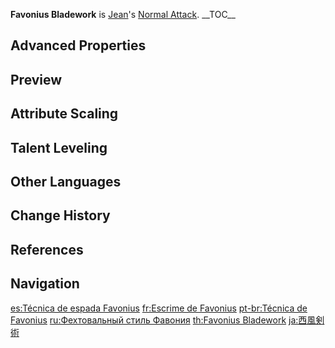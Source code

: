 {{Talent Infobox
|image         = Talent Favonius Bladework.png
|character     = Jean
|type          = Normal Attack
|info          = '''Normal Attack'''<br />Performs up to 5 consecutive strikes.<br /><br />'''Charged Attack'''<br />Consumes a certain amount of stamina to launch an opponent using the power of wind.<br />Launched opponents will slowly fall to the ground.<br /><br />'''Plunging Attack'''<br />Plunges from mid-air to strike the ground below, damaging opponents along the path and dealing [[AoE]] DMG upon impact.
|utility1      = Immobilization
|hit1          = 48.3–140%
|hit2          = 45.6–132%
|hit3          = 60.3–175%
|hit4          = 65.9–191%
|hit5          = 79.2–230%
|charged       = 162–471%
|chargedStamina= 20
|plunge        = 63.9–171%
|plungeLow     = 128–342%
|plungeHigh    = 160–427%
|scale_att1    = ATK
}}
'''Favonius Bladework''' is [[Jean]]'s [[Normal Attack]].
__TOC__
{{Clr}}
==Advanced Properties==
{{Advanced Properties
|title   = Normal Attack 1-Hit
|gu      = 1U
|icdtag  = Normal Attack
|icdtype = 2.5s/3 Hits
|poise   = 37.8
|impulse = 3

|title2   = Normal Attack 2-Hit
|gu2      = 1U
|icdtag2  = Normal Attack
|icdtype2 = 2.5s/3 Hits
|poise2   = 35.1
|impulse2 = 3

|title3   = Normal Attack 3-Hit
|gu3      = 1U
|icdtag3  = Normal Attack
|icdtype3 = 2.5s/3 Hits
|poise3   = 48.6
|impulse3 = 3

|title4   = Normal Attack 4-Hit
|gu4      = 1U
|icdtag4  = Normal Attack
|icdtype4 = 2.5s/3 Hits
|poise4   = 54
|impulse4 = 3

|title5   = Normal Attack 5-Hit
|gu5      = 1U
|icdtag5  = Normal Attack
|icdtype5 = 2.5s/3 Hits
|poise5   = 60.3
|impulse5 = 6

|title6   = Charged Attack
|gu6      = 1U
|icdtag6  = Normal Attack
|icdtype6 = 2.5s/3 Hits
|poise6   = 200
|impulse6 = Air, 0, 1050

|title7   = Plunging Attack Collision
|gu7      = 0U
|icdtag7  = none
|poise7   = 25
|impulse7 = 2

|title8   = Low Plunge
|gu8      = 1U
|icdtag8  = none
|poise8   = 100
|impulse8 = 4
|blunt8   = 1

|title9   = High Plunge
|gu9      = 1U
|icdtag9  = none
|poise9   = 150
|impulse9 = 7
|blunt9   = 1
}}

==Preview==
{{Preview
|file1=Favonius Bladework Normal Preview
|caption1=Normal Attack

|file2=Favonius Bladework Charged Preview
|caption2=Charged Attack

|file3=Favonius Bladework Plunge Preview
|caption3=Plunging Attack
}}
{{clr}}

==Attribute Scaling==
{{Talent Scaling
|talentType=Normal Attack
|levels=11
|order=hit1,hit2,hit3,hit4,hit5,charged_title,charged,stamina,plunge_title,plunge,plungelow,plungehigh
|titles=1-Hit DMG (%),2-Hit DMG (%),3-Hit DMG (%),4-Hit DMG (%),5-Hit DMG (%),Charged Attack,Charged Attack DMG (%),Charged Attack Stamina Cost,Plunging Attack,Plunge DMG (%),Low Plunge DMG (%),High Plunge DMG (%)
|hit1_1=48.33
|hit1_2=52.27
|hit1_3=56.2
|hit1_4=61.82
|hit1_5=65.75
|hit1_6=70.25
|hit1_7=76.43
|hit1_8=82.61
|hit1_9=88.8
|hit1_10=95.54
|hit1_11=103.27
|hit2_1=45.58
|hit2_2=49.29
|hit2_3=53
|hit2_4=58.3
|hit2_5=62.01
|hit2_6=66.25
|hit2_7=72.08
|hit2_8=77.91
|hit2_9=83.74
|hit2_10=90.1
|hit2_11=97.39
|hit3_1=60.29
|hit3_2=65.19
|hit3_3=70.1
|hit3_4=77.11
|hit3_5=82.02
|hit3_6=87.63
|hit3_7=95.34
|hit3_8=103.05
|hit3_9=110.76
|hit3_10=119.17
|hit3_11=128.81
|hit4_1=65.88
|hit4_2=71.24
|hit4_3=76.6
|hit4_4=84.26
|hit4_5=89.62
|hit4_6=95.75
|hit4_7=104.18
|hit4_8=112.6
|hit4_9=121.03
|hit4_10=130.22
|hit4_11=140.75
|hit5_1=79.21
|hit5_2=85.65
|hit5_3=92.1
|hit5_4=101.31
|hit5_5=107.76
|hit5_6=115.13
|hit5_7=125.26
|hit5_8=135.39
|hit5_9=145.52
|hit5_10=156.57
|hit5_11=169.23
|charged_1=162.02
|charged_2=175.21
|charged_3=188.4
|charged_4=207.24
|charged_5=220.43
|charged_6=235.5
|charged_7=256.22
|charged_8=276.95
|charged_9=297.67
|charged_10=320.28
|charged_11=346.19
|stamina=20
|plunge_1=63.93
|plunge_2=69.14
|plunge_3=74.34
|plunge_4=81.77
|plunge_5=86.98
|plunge_6=92.92
|plunge_7=101.1
|plunge_8=109.28
|plunge_9=117.46
|plunge_10=126.38
|plunge_11=135.3
|plungelow_1=127.84
|plungelow_2=138.24
|plungelow_3=148.65
|plungelow_4=163.51
|plungelow_5=173.92
|plungelow_6=185.81
|plungelow_7=202.16
|plungelow_8=218.51
|plungelow_9=234.86
|plungelow_10=252.7
|plungelow_11=270.54
|plungehigh_1=159.68
|plungehigh_2=172.67
|plungehigh_3=185.67
|plungehigh_4=204.24
|plungehigh_5=217.23
|plungehigh_6=232.09
|plungehigh_7=252.51
|plungehigh_8=272.93
|plungehigh_9=293.36
|plungehigh_10=315.64
|plungehigh_11=337.92
}}

==Talent Leveling==
{{Talent Upgrade|Jean}}

==Other Languages==
{{Other Languages
|en      = Favonius Bladework
|zhs     = 西风剑术
|zhs_rm  = Xīfēng Jiànshù
|zht     = 西風劍術
|zht_rm  = Xīfēng Jiànshù
|zh_tl   = West Wind Swordsmanship
|ja      = 西風剣術
|ja_rm   = Sepyurosu Kenjutsu<ref>{{Ref/VO|Eula|Chat: Bladework|ja}}</ref>
|ja_tl   = West Wind Swordsmanship
|ko      = 페보니우스 검술
|ko_rm   = Peboniuseu Geomsul
|ko_tl   = Favonius Swordsmanship
|es      = Técnica de espada Favonius
|es_tl   = Favonius Sword Technique
|fr      = Escrime de Favonius
|fr_tl   = Favonius Fencing
|ru      = Фехтовальный стиль Фавония
|ru_tl   = Favonius Fencing Style
|th      = Favonius Bladework
|vi      = Tây Phong Kiếm Thuật
|vi_tl   = West Wind Swordsmanship
|de      = Favonius-Schwertkunst
|de_tl   = Favonius Swordart
|id      = Favonius Bladework
|pt      = Técnica de Favonius
|pt_tl   = Technique of Favonius
|tr      = Favonius Kılıç Tekniği
|tr_tl   = 
|it      = Tecnica di Favonius
|it_tl   = Technique of Favonius
}}

==Change History==
{{Change History|1.0}}

==References==
{{Reflist}}

==Navigation==
{{Talent Navbox|Jean}}

[[es:Técnica de espada Favonius]]
[[fr:Escrime de Favonius]]
[[pt-br:Técnica de Favonius]]
[[ru:Фехтовальный стиль Фавония]]
[[th:Favonius Bladework]]
[[ja:西風剣術]]